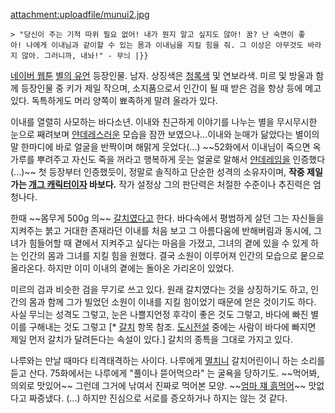 attachment:uploadfile/munui2.jpg


 > "당신이 주는 기적 따위 필요 없어! 내가 뭔지 알고 싶지도 않아! 꿈? 난 숙면이 좋아! 나에게 이내님과 같이할 수 있는 몸과 이내님을 지킬 힘을 줘. 그 이상은 아무것도 바라지 않아. 그러니까, 내놔!" - 무늬 |}}


[[네이버 웹툰]] [[별의 유언]] 등장인물. 남자. 상징색은 [[청록색]] 및 연보라색. 미르 및 방울과 함께 등장인물 중 키가 제일 작으며, 소지품으로서 인간이 될 때 받은 검을 항상 등에 메고 있다. 독특하게도 머리 양쪽이 뾰족하게 말려 올라가 있다.

이내를 열렬히 사모하는 바다소년. 이내와 친근하게 이야기를 나누는 별을 무시무시한 눈으로 째려보며 [[얀데레]]스러운 모습을 잠깐 보였으나...이내와 눈매가 닮았다는 별이의 말 한마디에 바로 얼굴을 반짝이며 해맑게 웃었다(...) ~~52화에서 이내님이 죽으면 옥가루를 뿌려주고 자신도 죽을 꺼라고 행복하게 웃는 얼굴로 말해서 [[얀데레]]임을 인증했다(...)~~ 첫 등장부터 인증했듯이, 정말로 솔직하고 단순한 성격의 소유자이며, '''작중 제일가는 [[개그 캐릭터]]이자 바보다.''' 작가 설정상 그의 판단력은 처절한 수준이나 추진력은 엄청나다.

한때 ~~몸무게 500g 의~~ [[갈치]]였다고 한다. 바다속에서 평범하게 살던 그는 자신들을 지켜주는 붉고 거대한 존재라던 이내를 처음 보고 그 아름다움에 반해버림과 동시에, 그녀가 힘들어할 때 곁에서 지켜주고 싶다는 마음을 가졌고, 그녀의 곁에 있을 수 있게 하는 인간의 몸과 그녀를 지킬 힘을 원했다. 결국 소원이 이루어져 인간의 모습으로 뭍으로 올라온다. 하지만 이미 이내의 곁에는 돌아온 가리온이 있었다.

미르의 검과 비슷한 검을 무기로 쓰고 있다. 원래 갈치였다는 것을 상징하기도 하고, 인간의 몸과 함께 그가 빌었던 소원이 이내를 지킬 힘이었기 때문에 얻은 것이기도 하다. 사실 무늬는 성격도 그렇고, 눈은 나쁠지언정 후각이 좋은 것도 그렇고, 바다에 빠진 별이를 구해내는 것도 그렇고 [* [[갈치]] 항목 참조. [[도시전설]] 중에는 사람이 바다에 빠지면 제일 먼저 갈치가 달려든다는 속설이 있다.] 갈치의 종특을 그대로 가지고 있다.

나루와는 만날 때마다 티격태격하는 사이다. 나루에게 [[멸치]]니 갈치어린이니 하는 소리를 듣고 산다. 75화에서는 나루에게 "풀이나 뜯어먹으라" 는 굴욕을 당하기도. ~~먹어봐, 의외로 맛있어~~ 그런데 그거에 낚여서 진짜로 먹어본 모양. ~~[[엄마 쟤 흙먹어]]~~ 맛없다고 짜증냈다. (…) 하지만 진심으로 서로를 증오하거나 하지는 않는 것 같다. 
